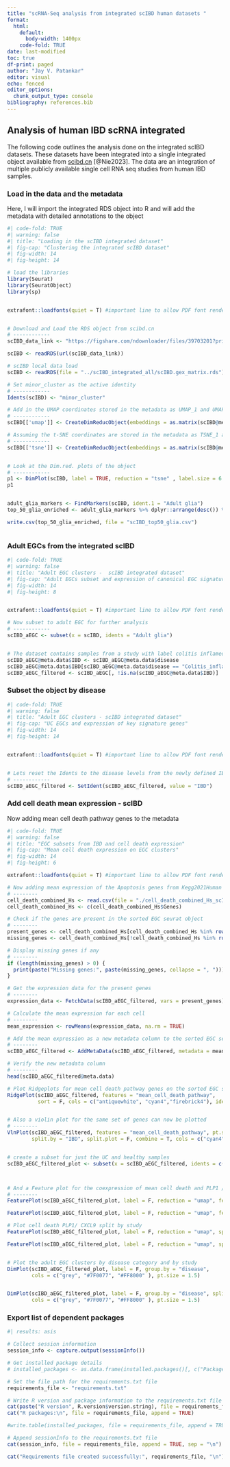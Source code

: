```yaml
---
title: "scRNA-Seq analysis from integrated scIBD human datasets "
format: 
  html: 
    default:
      body-width: 1400px
    code-fold: TRUE
date: last-modified
toc: true
df-print: paged
author: "Jay V. Patankar"
editor: visual
echo: fenced
editor_options: 
  chunk_output_type: console
bibliography: references.bib
---
```


## Analysis of human IBD scRNA integrated

The following code outlines the analysis done on the integrated scIBD datasets. These datasets have been integrated into a single integrated object available from [scibd.cn](scibd.cn) [@Nie2023]. The data are an integration of multiple publicly available single cell RNA seq studies from human IBD samples.

### Load in the data and the metadata

Here, I will import the integrated RDS object into R and will add the metadata with detailed annotations to the object

```r
#| code-fold: TRUE
#| warning: false
#| title: "Loading in the scIBD integrated dataset"
#| fig-cap: "Clustering the integrated scIBD dataset"
#| fig-width: 14
#| fig-height: 14

# load the libraries
library(Seurat)
library(SeuratObject)
library(sp)


extrafont::loadfonts(quiet = T) #important line to allow PDF font rendering


# Download and Load the RDS object from scibd.cn 
# ------------
scIBD_data_link <- "https://figshare.com/ndownloader/files/39703201?private_link=e8ebff28e5cd2a5ce6b4" # the figshare URL where the RDS matrix is available

scIBD <- readRDS(url(scIBD_data_link))

# scIBD local data load
scIBD <- readRDS(file = "../scIBD_integrated_all/scIBD.gex_matrix.rds")

# Set minor_cluster as the active identity
# ------------
Idents(scIBD) <- "minor_cluster"

# Add in the UMAP coordinates stored in the metadata as UMAP_1 and UMAP_2
# ------------
scIBD[['umap']] <- CreateDimReducObject(embeddings = as.matrix(scIBD@meta.data[, c('gUMAP_1', 'gUMAP_2')]), key = "UMAP_")

# Assuming the t-SNE coordinates are stored in the metadata as TSNE_1 and TSNE_2
# ------------
scIBD[['tsne']] <- CreateDimReducObject(embeddings = as.matrix(scIBD@meta.data[, c('gTSNE_1', 'gTSNE_2')]), key = "tSNE_")


# Look at the Dim.red. plots of the object
# ------------
p1 <- DimPlot(scIBD, label = TRUE, reduction = "tsne" , label.size = 6.5) + NoLegend()
p1


adult_glia_markers <- FindMarkers(scIBD, ident.1 = "Adult glia")
top_50_glia_enriched <- adult_glia_markers %>% dplyr::arrange(desc()) %>% head(n = 50)

write.csv(top_50_glia_enriched, file = "scIBD_top50_glia.csv")



```

### Adult EGCs from the integrated scIBD

```r
#| code-fold: TRUE
#| warning: false
#| title: "Adult EGC clusters -  scIBD integrated dataset"
#| fig-cap: "Adult EGCs subset and expression of canonical EGC signature genes"
#| fig-width: 14
#| fig-height: 8


extrafont::loadfonts(quiet = T) #important line to allow PDF font rendering

# Now subset to adult EGC for further analysis
# ------------
scIBD_aEGC <- subset(x = scIBD, idents = "Adult glia")


# The dataset contains samples from a study with label colitis inflamed which will not be analysed due to incomplete metadata. For this, create custom metadata column that excludes Colitis_inflamed as a disease subset
scIBD_aEGC@meta.data$IBD <- scIBD_aEGC@meta.data$disease
scIBD_aEGC@meta.data$IBD[scIBD_aEGC@meta.data$disease == "Colitis_inflamed"] <- NA
scIBD_aEGC_filtered <- scIBD_aEGC[, !is.na(scIBD_aEGC@meta.data$IBD)]


```

### Subset the object by disease

```r
#| code-fold: TRUE
#| warning: false
#| title: "Adult EGC clusters - scIBD integrated dataset"
#| fig-cap: "UC EGCs and expression of key signature genes"
#| fig-width: 14
#| fig-height: 14


extrafont::loadfonts(quiet = T) #important line to allow PDF font rendering


# Lets reset the Idents to the disease levels from the newly defined IBD column to then display Vlnplots 
# ------------
scIBD_aEGC_filtered <- SetIdent(scIBD_aEGC_filtered, value = "IBD")

```

### Add cell death mean expression - scIBD

Now adding mean cell death pathway genes to the metadata

```r
#| code-fold: TRUE
#| warning: false
#| title: "EGC subsets from IBD and cell death expression"
#| fig-cap: "Mean cell death expression on EGC clusters"
#| fig-width: 14
#| fig-height: 6

extrafont::loadfonts(quiet = T) #important line to allow PDF font rendering

# Now adding mean expression of the Apoptosis genes from Kegg2021Human from MsigDB
# --------
cell_death_combined_Hs <- read.csv(file = "./cell_death_combined_Hs_scIBD.csv")
cell_death_combined_Hs <- c(cell_death_combined_Hs$Genes)

# Check if the genes are present in the sorted EGC seurat object
# --------
present_genes <- cell_death_combined_Hs[cell_death_combined_Hs %in% rownames(scIBD_aEGC_filtered)]
missing_genes <- cell_death_combined_Hs[!cell_death_combined_Hs %in% rownames(scIBD_aEGC_filtered)]

# Display missing genes if any
# --------
if (length(missing_genes) > 0) {
  print(paste("Missing genes:", paste(missing_genes, collapse = ", ")))
}

# Get the expression data for the present genes
# --------
expression_data <- FetchData(scIBD_aEGC_filtered, vars = present_genes)

# Calculate the mean expression for each cell
# --------
mean_expression <- rowMeans(expression_data, na.rm = TRUE)

# Add the mean expression as a new metadata column to the sorted EGC seurat 
# --------
scIBD_aEGC_filtered <- AddMetaData(scIBD_aEGC_filtered, metadata = mean_expression, col.name = "mean_cell_death_pathway")

# Verify the new metadata column
# --------
head(scIBD_aEGC_filtered@meta.data)

# Plot Ridgeplots for mean cell death pathway genes on the sorted EGC seurat
RidgePlot(scIBD_aEGC_filtered, features = "mean_cell_death_pathway",
          sort = F, cols = c("antiquewhite", "cyan4","firebrick4"), idents = c("Healthy", "UC_non_inflamed", "UC_inflamed"))


# Also a violin plot for the same set of genes can now be plotted
# --------
VlnPlot(scIBD_aEGC_filtered, features = "mean_cell_death_pathway", pt.size = 1.8,
        split.by = "IBD", split.plot = F, combine = T, cols = c("cyan4", "antiquewhite", "firebrick4"), idents = c("Healthy", "UC_non_inflamed", "UC_inflamed"), group.by = "IBD")


# create a subset for just the UC and healthy samples
scIBD_aEGC_filtered_plot <- subset(x = scIBD_aEGC_filtered, idents = c(c("Healthy", "UC_non_inflamed", "UC_inflamed")))



# And a Feature plot for the coexpression of mean cell death and PLP1 / CXCL9
# --------
FeaturePlot(scIBD_aEGC_filtered_plot, label = F, reduction = "umap", features = c("mean_cell_death_pathway", "PLP1"), pt.size = 1.0, blend = TRUE)

FeaturePlot(scIBD_aEGC_filtered_plot, label = F, reduction = "umap", features = c("mean_cell_death_pathway", "CXCL9"), pt.size = 1.0, blend = TRUE)

# Plot cell death PLP1/ CXCL9 split by study
FeaturePlot(scIBD_aEGC_filtered_plot, label = F, reduction = "umap", split.by = "study", features = c("mean_cell_death_pathway", "PLP1"), pt.size = 1.0)

FeaturePlot(scIBD_aEGC_filtered_plot, label = F, reduction = "umap", split.by = "study", features = c("mean_cell_death_pathway", "CXCL9"), pt.size = 1.0)


# Plot the adult EGC clusters by disease category and by study
DimPlot(scIBD_aEGC_filtered_plot, label = F, group.by = "disease",
        cols = c("grey", "#7F0077", "#FF8000" ), pt.size = 1.5)


DimPlot(scIBD_aEGC_filtered_plot, label = F, group.by = "disease", split.by = "study",
        cols = c("grey", "#7F0077", "#FF8000" ), pt.size = 1.5)


```

### Export list of dependent packages

```r
#| results: asis

# Collect session information
session_info <- capture.output(sessionInfo())

# Get installed package details
# installed_packages <- as.data.frame(installed.packages()[, c("Package", "Version")])

# Set the file path for the requirements.txt file
requirements_file <- "requirements.txt"

# Write R version and package information to the requirements.txt file
cat(paste("R version", R.version$version.string), file = requirements_file, sep = "\n")
cat("R packages:\n", file = requirements_file, append = TRUE)

#write.table(installed_packages, file = requirements_file, append = TRUE, col.names = FALSE, row.names = FALSE, sep = " ")

# Append sessionInfo to the requirements.txt file
cat(session_info, file = requirements_file, append = TRUE, sep = "\n")

cat("Requirements file created successfully:", requirements_file, "\n")

```
